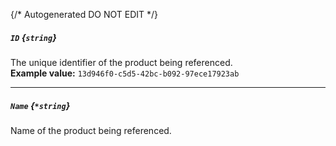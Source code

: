 {/* Autogenerated DO NOT EDIT  */}
##### `ID` *{`string`}*
The unique identifier of the product being referenced.
<br/>
**Example value:** `13d946f0-c5d5-42bc-b092-97ece17923ab`

---
##### `Name` *{`*string`}*
Name of the product being referenced.

